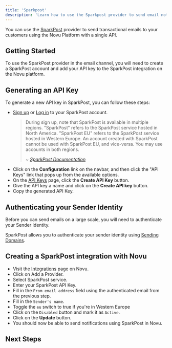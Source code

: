 ```yaml
---
title: 'Sparkpost'
description: 'Learn how to use the Sparkpost provider to send email notifications using Novu'
---
```



You can use the [SparkPost](https://messagebird.com/email/cloud-sending) provider to send transactional emails to your customers using the Novu Platform with a single API.

## Getting Started

To use the SparkPost provider in the email channel, you will need to create a SparkPost account and add your API key to the SparkPost integration on the Novu platform.

## Generating an API Key

To generate a new API key in SparkPost, you can follow these steps:

- [Sign up](https://app.sparkpost.com/join) or [Log in](https://app.sparkpost.com/auth) to your SparkPost account.
  > During sign up, note that SparkPost is available in multiple regions. "SparkPost" refers to the SparkPost service hosted in North America. "SparkPost EU" refers to the SparkPost service hosted in Western Europe. An account created with SparkPost cannot be used with SparkPost EU, and vice-versa. You may use accounts in both regions.
  >
  > ~ *[SparkPost Documentation](https://support.sparkpost.com/docs/getting-started/getting-started-sparkpost/)*
- Click on the **Configuration** link on the navbar, and then click the "API Keys" link that pops up from the available options.
- On the [API Keys](https://app.sparkpost.com/account/api-keys) page, click the **Create API Key** button.
- Give the API key a name and click on the **Create API key** button.
- Copy the generated API Key.

## Authenticating your Sender Identity

Before you can send emails on a large scale, you will need to authenticate your Sender Identity.

SparkPost allows you to authenticate your sender identity using [Sending Domains](https://app.sparkpost.com/domains/list/sending).

## Creating a SparkPost integration with Novu

- Visit the [Integrations](https://dashboard-v2.novu.co/integrations?utm_campaign=docs-sparkpost) page on Novu.
- Click on Add a Provider.
- Select SparkPost service.
- Enter your SparkPost API Key.
- Fill in the `From email address` field using the authenticated email from the previous step.
- Fill in the `Sender's name`.
- Toggle the `eu` switch to true if you're in Western Europe
- Click on the `Disabled` button and mark it as `Active`.
- Click on the **Update** button.
- You should now be able to send notifications using SparkPost in Novu.

## Next Steps

<EmailProviderNextSteps />